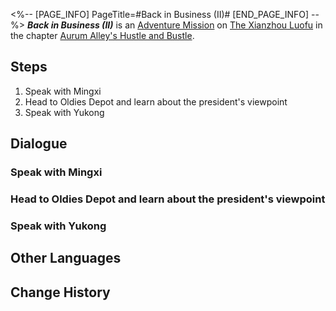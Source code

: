 <%-- [PAGE_INFO]
PageTitle=#Back in Business (II)#
[END_PAGE_INFO] --%>
{{Stub|Dialogue.}}
{{Mission Infobox
|id            = 8003205
|title         = 
|image         = <!--Mission Back in Business (II).png-->
|type          = Adventure
|event_name    = 
|chapter       = Aurum Alley's Hustle and Bustle
|requirements  = [[Adventure Mission]] ''[[Back in Business (II)]]'' completed
|summary       = <!--official mission summary from Fate's Atlas-->
|characters    = Trailblazer
|startLocation = [[The Xianzhou Luofu]] - [[Aurum Alley]]
|world         = The Xianzhou Luofu
|area          = Aurum Alley
|prev          = 
|next          = Dock Operations (II)
|rewards       = Trailblaze EXP*200; Stellar Jade*40; Traveler's Guide*5; Lost Crystal*5; Credit*45,000
}}
'''''Back in Business (II)''''' is an [[Adventure Mission]] on [[The Xianzhou Luofu]] in the chapter [[Aurum Alley's Hustle and Bustle]].

==Steps==
# Speak with Mingxi
# Head to Oldies Depot and learn about the president's viewpoint
# Speak with Yukong

<!--
==Gameplay Notes==

--><!--
==Trial Character==

-->
==Dialogue==
{{Stub Dialogue}}

===Speak with Mingxi===
{{Mission Description|type=adventure|location=Aurum Alley|Miss Secretary seems to have something urgent to tell you. It can't be Skott's reckoning, can it?<br />The revival of Aurum Alley is no easy task, and you're beginning to feel the full weight of the efforts demanded.}}
{{Dialogue Start}}
:{{tx}}
{{Dialogue End}}

===Head to Oldies Depot and learn about the president's viewpoint===
{{Mission Description|type=adventure|location=Aurum Alley|update|The IPC is trying to stop the revival of Aurum Alley in order to obtain the developmental rights for the area for themselves, but what does the president desire out of this situation? Perhaps only he can explain his own motive.<br />Head to Oldies Depot and ask him. He's been hiding in a shop filled with second-hand goods all this time &mdash; he can't possibly be a second-hand good himself, right?}}
{{Dialogue Start}}
:{{tx}}
{{Dialogue End}}

===Speak with Yukong===
{{Mission Description|type=adventure|location=Aurum Alley|update|As the overseer of the Xianzhou Luofu's commercial activities, Madam Yukong has also arrived in this humble Aurum Alley to give you some recommendations. Say "thank you" to Madam Yukong, quickly!<br />Some of the Aurum Alley merchants are displeased with the merchant guild, but as you are an outside party, you can demonstrate new possibilities that might win their confidence.}}
{{Dialogue Start}}
:{{tx}}
{{Dialogue End}}

==Other Languages==
{{Other Languages
|en   = Back in Business (II)
|zhs  = 金戺重喧•其二
|zht  = 金戺重喧•其二
|ja   = 金庭、喧騒を重ねて・その2
|ko   = 다시 부흥하는 금빛•2
|es   = De nuevo en activo&nbsp;II
|fr   = Les affaires reprennent (II)
|ru   = Снова в деле II
|th   = คืนสู่ความรุ่งเรือง 2
|vi   = Huyên Náo Trở Lại 2
|de   = Wieder im Geschäft 2
|id   = Hiruk Pikuk yang Kembali Bergaung 2
|pt   = De Volta aos Negócios (II)
}}

==Change History==
{{Change History|1.3}}
